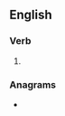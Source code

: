 ==English==

===Verb===
{{head|en|present participle}}

# {{present participle of|emulate|lang=en|nocat=1}}

===Anagrams===
* {{anagrams|en|glutamine}}